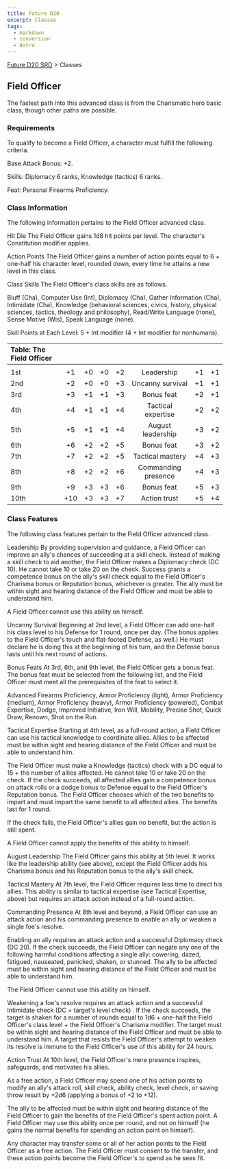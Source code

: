 ```yaml
---
title: Future D20
excerpt: Classes
tags:
  - markdown
  - conversion
  - Astro
---
```






[Future D20 SRD]( / ) > Classes




## Field Officer


The fastest path into this advanced class is from the Charismatic hero basic class, though other paths are possible.


### Requirements


To qualify to become a Field Officer, a character must fulfill the following criteria.


Base Attack Bonus: +2.


Skills: Diplomacy 6 ranks, Knowledge (tactics) 6 ranks.


Feat: Personal Firearms Proficiency.


### Class Information


The following information pertains to the Field Officer advanced class.


Hit Die
The Field Officer gains 1d8 hit points per level. The character's Constitution modifier applies.


Action Points
The Field Officer gains a number of action points equal to 6 + one-half his character level, rounded down, every time he attains a new level in this class.


Class Skills
The Field Officer's class skills are as follows.


Bluff (Cha), Computer Use (Int), Diplomacy (Cha), Gather Information (Cha), Intimidate (Cha), Knowledge (behavioral sciences, civics, history, physical sciences, tactics, theology and philosophy), Read/Write Language (none), Sense Motive (Wis), Speak Language (none).


Skill Points at Each Level: 5 + Int modifier (4 + Int modifier for nonhumans).


| Table: The Field Officer |  |  |  |  |  |  |  |
| :-------------------------- | :--: | :--: | :--: | :--: | :--: | :--: | --: |
|  |  |  |  |  |  |  |  |
| 1st | +1 | +0 | +0 | +2 | Leadership | +1 | +1 |
| 2nd | +2 | +0 | +0 | +3 | Uncanny survival | +1 | +1 |
| 3rd | +3 | +1 | +1 | +3 | Bonus feat | +2 | +1 |
| 4th | +4 | +1 | +1 | +4 | Tactical expertise | +2 | +2 |
| 5th | +5 | +1 | +1 | +4 | August leadership | +3 | +2 |
| 6th | +6 | +2 | +2 | +5 | Bonus feat | +3 | +2 |
| 7th | +7 | +2 | +2 | +5 | Tactical mastery | +4 | +3 |
| 8th | +8 | +2 | +2 | +6 | Commanding presence | +4 | +3 |
| 9th | +9 | +3 | +3 | +6 | Bonus feat | +5 | +3 |
| 10th | +10 | +3 | +3 | +7 | Action trust | +5 | +4 |



### Class Features


The following class features pertain to the Field Officer advanced class.


Leadership
By providing supervision and guidance, a Field Officer can improve an ally's chances of succeeding at a skill check. Instead of making a skill check to aid another, the Field Officer makes a Diplomacy check (DC 10). He cannot take 10 or take 20 on the check. Success grants a competence bonus on the ally's skill check equal to the Field Officer's Charisma bonus or Reputation bonus, whichever is greater. The ally must be within sight and hearing distance of the Field Officer and must be able to understand him.


A Field Officer cannot use this ability on himself.


Uncanny Survival
Beginning at 2nd level, a Field Officer can add one-half his class level to his Defense for 1 round, once per day. (The bonus applies to the Field Officer's touch and flat-footed Defense, as well.) He must declare he is doing this at the beginning of his turn, and the Defense bonus lasts until his next round of actions.


Bonus Feats
At 3rd, 6th, and 9th level, the Field Officer gets a bonus feat. The bonus feat must be selected from the following list, and the Field Officer must meet all the prerequisites of the feat to select it.


Advanced Firearms Proficiency, Armor Proficiency (light), Armor Proficiency (medium), Armor Proficiency (heavy), Armor Proficiency (powered), Combat Expertise, Dodge, Improved Initiative, Iron Will, Mobility, Precise Shot, Quick Draw, Renown, Shot on the Run.


Tactical Expertise
Starting at 4th level, as a full-round action, a Field Officer can use his tactical knowledge to coordinate allies. Allies to be affected must be within sight and hearing distance of the Field Officer and must be able to understand him.


The Field Officer must make a Knowledge (tactics) check with a DC equal to 15 + the number of allies affected. He cannot take 10 or take 20 on the check. If the check succeeds, all affected allies gain a competence bonus on attack rolls or a dodge bonus to Defense equal to the Field Officer's Reputation bonus. The Field Officer chooses which of the two benefits to impart and must impart the same benefit to all affected allies. The benefits last for 1 round.


If the check fails, the Field Officer's allies gain no benefit, but the action is still spent.


A Field Officer cannot apply the benefits of this ability to himself.


August Leadership
The Field Officer gains this ability at 5th level. It works like the leadership ability (see above), except the Field Officer adds his Charisma bonus and his Reputation bonus to the ally's skill check.


Tactical Mastery
At 7th level, the Field Officer requires less time to direct his allies. This ability is similar to tactical expertise (see Tactical Expertise, above) but requires an attack action instead of a full-round action.


Commanding Presence
At 8th level and beyond, a Field Officer can use an attack action and his commanding presence to enable an ally or weaken a single foe's resolve.


Enabling an ally requires an attack action and a successful Diplomacy check (DC 20). If the check succeeds, the Field Officer can negate any one of the following harmful conditions affecting a single ally: cowering, dazed, fatigued, nauseated, panicked, shaken, or stunned. The ally to be affected must be within sight and hearing distance of the Field Officer and must be able to understand him.


The Field Officer cannot use this ability on himself.


Weakening a foe's resolve requires an attack action and a successful Intimidate check (DC = target's level check) . If the check succeeds, the target is shaken for a number of rounds equal to 1d6 + one-half the Field Officer's class level + the Field Officer's Charisma modifier. The target must be within sight and hearing distance of the Field Officer and must be able to understand him. A target that resists the Field Officer's attempt to weaken its resolve is immune to the Field Officer's use of this ability for 24 hours.


Action Trust
At 10th level, the Field Officer's mere presence inspires, safeguards, and motivates his allies.


As a free action, a Field Officer may spend one of his action points to modify an ally's attack roll, skill check, ability check, level check, or saving throw result by +2d6 (applying a bonus of +2 to +12).


The ally to be affected must be within sight and hearing distance of the Field Officer to gain the benefits of the Field Officer's spent action point. A Field Officer may use this ability once per round, and not on himself (he gains the normal benefits for spending an action point on himself).


Any character may transfer some or all of her action points to the Field Officer as a free action. The Field Officer must consent to the transfer, and these action points become the Field Officer's to spend as he sees fit.



